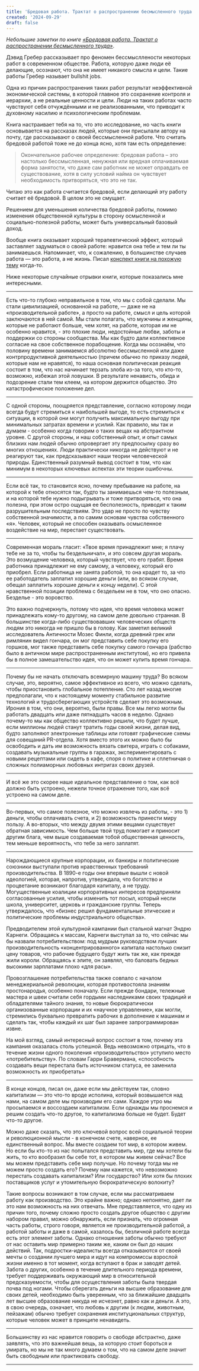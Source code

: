 ```yaml
---
title: 'Бредовая работа. Трактат о распространении бесмысленного труда'
created: '2024-09-29'
draft: false
---
```


_Небольшие заметки по книге [«Бредовая работа. Трактат о распространении бесмысленного труда»](https://admarginem.ru/product/bredovaya-rabota-traktat-o-rasprostranenii-bessmyslennogo-truda-vtoroe-izdanie/)_.

Дэвид Гребер рассказывает про феномен бессмысллености некоторых работ в современном обществе. Работа, которую даже люди её делающие, осознают, что она не имеет никакого смысла и цели. Такие работы Гребер называет bullshit jobs.

Одна из причин распространения таких работ результат неэффективной экономической системы, в которой главное это сохранение контроля и иерархии, а не реальные ценности и цели. Люди на таких работах часто чувствуют себя отчуждёнными и не реализованными, что приводит к духовному насилию и психологическим проблемам.

Книга настраивает тебя на то, что это исследование, но часть книги основывается на рассказах людей, которые они присылали автору на почту, где рассказывают о своей бессмысленной работе. Что считать бредовой работой тоже не до конца ясно, хотя там есть определение:

> Окончательное рабочее определение: бредовая работа – это настолько бессмысленная, ненужная или вредная оплачиваемая форма занятости, что даже сам работник не может оправдать ее существование, хотя в силу условий найма он чувствует необходимость притворяться, что это не так.

Читаю это как работа считается бредовой, если делающий эту работу считает её бредовой. В целом это не смущает.

Решением для уменьшения количества бредовой работы, помимо изменения общественной культуры в сторону осмысленной и социально-полезной работы, может быть универсальный базовый доход.

Вообще книга оказывает хороший терапевтический эффект, который заставляет задуматься о своей работе: нравится она тебе и тем ли ты занимаешься. Напоминает, что, к сожалению, в большинстве случаев работа — это работа, а не жизнь. Писал [конспект книги на похожую тему](/posts/2021/it-doesnt-have-to-be-crazy-at-work-1) когда-то.

Ниже некоторые случайные отрывки книги, которые показались мне интересными.

---

Есть что-то глубоко неправильное в том, что мы с собой сделали. Мы стали цивилизацией, основанной на работе, — даже не на «производительной работе», а просто на работе, смысл и цель которой заключаются в ней самой. Мы стали полагать, что мужчины и женщины, которые не работают больше, чем хотят, на работе, которая им не особенно нравится, - это плохие люди, недостойные любви, заботы и поддержки со стороны сообщества. Мы как будто дали коллективное согласие на свое собственное порабощение. Когда мы осознаём, что половину времени занимаемся абсолютно бессмысленной или даже контрпродуктивной деятельностью (причем обычно по приказу людей, которые нам не нравятся), то наша основная политическая реакция состоит в том, что нас начинает терзать злоба из-за того, что кто-то, возможно, избежал этой ловушки. В результате ненависть, обида и подозрение стали тем клеем, на котором держится общество. Это катастрофическое положение дел.

---

С одной стороны, поощряется представление, согласно которому люди всегда будут стремиться к наибольшей выгоде, то есть стремиться к ситуации, в которой они могут получить максимальную выгоду при минимальных затратах времени и усилий.
Как правило, мы так и думаем - особенно когда говорим о таких вещах на абстрактном уровне. С другой стороны, и наш собственный опыт, и опыт самых близких нам людей обычно опровергает эту предпосылку сразу во многих отношениях. Люди практически никогда не действуют и не реагируют так, как предсказывают наши теории человеческой природы. Единственный разумный вывод состоит в том, что как минимум в некоторых ключевых аспектах эти теории ошибочны.

---

Если всё так, то становится ясно, почему пребывание на работе, на которой к тебе относятся так, будто ты занимаешься чем-то полезным, и на которой тебе нужно подыгрывать и тоже притворяться, что она полезна, при этом остро ощущая ее бесполезность, приводит к таким разрушительным последствиям. Это удар не просто по чувству собственной значимости, а по самим основам чувства собственного «я». Человек, который не способен оказывать осмысленное воздействие на мир, перестает существовать.

---

Современная мораль гласит: «Твое время принадлежит мне; я плачу тебе не за то, чтобы ты бездельничал», и это совсем другая мораль. Это возмущение человека, который чувствует, что его грабят. Время работника принадлежит не ему самому, а человеку, который его приобрел. Если работница не занята работой, то она крадет то, за что ее работодатель заплатил хорошие деньги (или, во всяком случае, обещал заплатить хорошие деньги к концу недели). С этой нравственной позиции проблема с бездельем не в том, что оно опасно. Безделье - это воровство.

Это важно подчеркнуть, потому что идея, что время человека может принадлежать кому-то другому, на самом деле довольно странная. В большинстве когда-либо существовавших человеческих обществ людям это никогда не пришло бы в голову. Как заметил великий исследователь Античности Мозес Финли, когда древний грек или римлянин видел гончара, он мог представить себе покупку его горшков, мог также представить себе покупку самого гончара (рабство было в античном мире распространенным институтом), но его привела бы в полное замешательство идея, что он может купить время гончара.

---

Почему бы не начать отключать всемирную машину труда? Во всяком случае, это, вероятно, самое эффективное из всего, что можно сделать, чтобы приостановить глобальное потепление. Сто лет назад многие предполагали, что к настоящему моменту стабильное развитие технологий и трудосберегающих устройств сделает это возможным. Ирония в том, что они, вероятно, были правы. Все мы легко могли бы работать двадцать или даже пятнадцать часов в неделю. Однако почему-то мы как общество коллективно решили, что будет лучше, если миллионы людей станут тратить годы своей жизни, делая вид, будто заполняют электронные таблицы или готовят графические схемы для совещаний PR-отдела. Хотя вместо этого их можно было бы освободить и дать им возможность вязать свитера, играть с собаками, создавать музыкальные группы в гаражах, экспериментировать с новыми рецептами или сидеть в кафе, споря о политике и сплетничая о сложных полиаморных любовных интригах своих друзей.

---

И всё же это скорее наше идеальное представление о том, как всё должно быть устроено, нежели точное отражение того, как всё устроено на самом деле.

---

Во-первых, что самое полезное, что можно извлечь из работы, - это 1) деньги, чтобы оплачивать счета, и 2) возможность принести миру пользу. А во-вторых, что между двумя этими вещами существует обратная зависимость. Чем больше твой труд помогает и приносит другим блага, чем выше создаваемая тобой общественная ценность, тем меньше вероятность, что тебе за него заплатят.

---

Нарождающиеся крупные корпорации, их банкиры и политические союзники выступали против нравственных требований производительства. В 1890-е годы они впервые вышли с новой идеологией, которая, напротив, утверждала, что богатство и процветание возникают благодаря капиталу, а не труду. Могущественные коалиции корпоративных интересов предприняли согласованные усилия, чтобы изменить тот посыл, который несли школа, университет, церковь и гражданские группы. Теперь утверждалось, что «бизнес решил фундаментальные этические и политические проблемы индустриального общества».

Предводителем этой культурной кампании был стальной магнат Эндрю Карнеги. Обращаясь к массам, Карнеги выступал за то, что сейчас мы бы назвали потребительством: под мудрым руководством лучших производительность «концентрированного» капитала настолько снизит цену товаров, что рабочие будущего будут жить так же, как прежде жили короли. Обращаясь к элите, он заявлял, что баловать бедных высокими зарплатами плохо «для расы».

Провозглашение потребительства также совпало с началом менеджериальной революции, которая противостояла знаниям простонародья, особенно поначалу. Если прежде бондари, тележные мастера и швеи считали себя гордыми наследниками своих традиций и обладателями тайного знания, то новые бюрократически организованные корпорации и их «научное управление», как могли, стремились буквально превратить рабочих в дополнение к машинам и сделать так, чтобы каждый их шаг был заранее запрограммирован извне.

На мой взгляд, самый интересный вопрос состоит в том, почему эта кампания оказалась столь успешной. Ведь невозможно отрицать, что в течение жизни одного поколения «производительство» уступило место «потребительству». По словам Гарри Бравермана, «способность создавать вещи перестала быть источником статуса, ее заменила возможность их приобретать»

---

В конце концов, писал он, даже если мы действуем так, словно капитализм — это что-то вроде исполина, который возвышается над нами, на самом деле мы производим его сами. Каждое утро мы просыпаемся и воссоздаем капитализм. Если однажды мы проснемся и решим создать что-то другое, то капитализма больше не будет. Будет что-то другое.

Можно даже сказать, что это ключевой вопрос всей социальной теории и революционной мысли - в конечном счете, наверное, ее единственный вопрос. Мы вместе создаем тот мир, в котором живем. Но если бы кто-то из нас попытался представить мир, где мы хотели бы жить, то кто вообразил бы себе тот, в котором мы живем сейчас? Все мы можем представить себе мир получше. Но почему тогда мы не можем просто создать его? Почему нам кажется, что невозможно перестать создавать капитализм? Или государство? Или хотя бы плохих поставщиков услуг и утомительную бюрократическую волокиту?

Такие вопросы возникают в том случае, если мы рассматриваем работу как производство. Это крайне важно; однако непонятно, дает ли это нам возможность на них отвечать. Мне представляется, что одну из причин того, почему сложно просто создать другое общество с другим набором правил, можно обнаружить, если признать, что огромная часть работы, строго говоря, является не производительной работой, а работой заботы и даже в самой, казалось бы, безличной работе всегда есть этот элемент заботы. Однако отношения заботы обычно требуют от нас оставить мир примерно таким же, каким он был до наших действий. Так, подростки-идеалисты всегда отказываются от своей мечты о создании лучшего мира и идут на компромиссы взрослой жизни именно в тот момент, когда вступают в брак и заводят детей. Забота о других, особенно в течение длительного периода времени, требует поддерживать окружающий мир в относительной предсказуемости, чтобы для осуществления заботы была твердая почва под ногами. Чтобы сберегать деньги на высшее образование для своих детей, необходимо быть уверенным, что за ближайшие двадцать лет высшее образование никуда не исчезнет, равно как и деньги. А это, в свою очередь, означает, что любовь к другим (к людям, животным, пейзажам) обычно требует сохранения институциональных структур, которые человек может в принципе ненавидеть.

---

Большинству из нас нравится говорить о свободе абстрактно, даже заявлять, что это важнейшая вещь, за которую стоит бороться и умирать, но мы не так много думаем о том, что на самом деле значит быть свободным или практиковать свободу.

---
